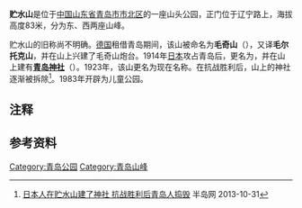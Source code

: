 '''贮水山'''是位于[[中国|中国]][[山东省|山东省]][[青岛市|青岛市]][[市北区|市北区]]的一座山头公园，正门位于辽宁路上，海拔高度83米，分为东、西两座山峰。

贮水山的旧称尚不明确{{注|有关该山峰旧称的习惯性说法是：贮水山因明代建有烽火台而曾被称为“烽台岭（亦称风台岭）”。然而根据德租时期的手绘中文地图来看，“风台岭”被标注在今[[青岛山|青岛山]]（“炮台山”）与贮水山之间的一个山丘上，而该山丘（根据德文地图高度在75-80米之间）的位置在[[青岛山|青岛山]]北侧，胶宁高架、广饶路、登州路与青岛山山体的合围区域内，而非贮水山。至于“山上有明代烽火台”的说法，至今未找到可靠记载。}}。[[德国|德国]]租借青岛期间，该山被命名为'''毛奇山'''（{{lang-de|Moltke-Berg}}），又译'''毛尔托克山'''，并在山上兴建了毛奇山炮台。1914年[[日本|日本]]攻占青岛后，更名为'''{{lang|ja|若鶴山}}'''，并在山上建有'''[[青岛神社|青岛神社]]'''（{{lang-ja|青嶋神社}}）。1923年，该山更名为现在名称。在抗战胜利后，山上的神社逐渐被拆除<ref>[http://news.bandao.cn/news_html/201310/20131031/news_20131031_2291746.shtml 日本人在贮水山建了神社 抗战胜利后青岛人捣毁] {{Wayback|url=http://news.bandao.cn/news_html/201310/20131031/news_20131031_2291746.shtml |date=20210410162929 }} 半岛网 2013-10-31</ref>。1983年开辟为儿童公园。

== 注释 ==
{{NoteFoot}}

== 参考资料 ==
{{reflist}}

{{青岛山峰}}

[[Category:青岛公园|Category:青岛公园]]
[[Category:青岛山峰|Category:青岛山峰]]